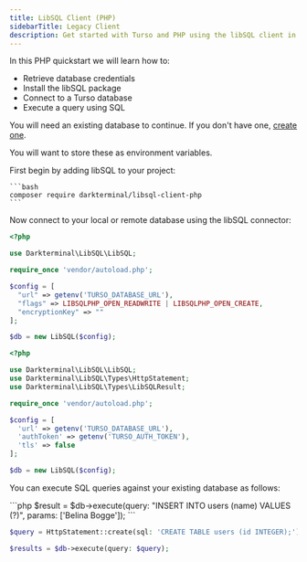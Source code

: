 ```yaml
---
title: LibSQL Client (PHP)
sidebarTitle: Legacy Client
description: Get started with Turso and PHP using the libSQL client in a few simple steps.
---
```


In this PHP quickstart we will learn how to:

- Retrieve database credentials
- Install the libSQL package
- Connect to a Turso database
- Execute a query using SQL

<Steps>
  <Step title="Retrieve database credentials">

You will need an existing database to continue. If you don't have one, [create one](/quickstart).

<Snippet file="retrieve-database-credentials.mdx" />

<Info>You will want to store these as environment variables.</Info>

  </Step>

  <Step title="Install">

First begin by adding libSQL to your project:

    ```bash
    composer require darkterminal/libsql-client-php
    ```

  </Step>

  <Step title="Connect">

Now connect to your local or remote database using the libSQL connector:

<AccordionGroup>
  <Accordion title="Local only">

```php
<?php

use Darkterminal\LibSQL\LibSQL;

require_once 'vendor/autoload.php';

$config = [
  "url" => getenv('TURSO_DATABASE_URL'),
  "flags" => LIBSQLPHP_OPEN_READWRITE | LIBSQLPHP_OPEN_CREATE,
  "encryptionKey" => ""
];

$db = new LibSQL($config);
```

  </Accordion>

<Accordion title="Remote only">

```php
<?php

use Darkterminal\LibSQL\LibSQL;
use Darkterminal\LibSQL\Types\HttpStatement;
use Darkterminal\LibSQL\Types\LibSQLResult;

require_once 'vendor/autoload.php';

$config = [
  'url' => getenv('TURSO_DATABASE_URL'),
  'authToken' => getenv('TURSO_AUTH_TOKEN'),
  'tls' => false
];

$db = new LibSQL($config);
```

  </Accordion>
</AccordionGroup>

  </Step>

  <Step title="Execute">

You can execute SQL queries against your existing database as follows:

<AccordionGroup>
  <Accordion title="Local only">
  ```php
  $result = $db->execute(query: "INSERT INTO users (name) VALUES (?)", params: ['Belina Bogge']);
  ```
  </Accordion>

  <Accordion title="Remote only">

```php
$query = HttpStatement::create(sql: 'CREATE TABLE users (id INTEGER);');

$results = $db->execute(query: $query);
```

  </Accordion>
</AccordionGroup>

  </Step>
</Steps>
